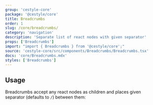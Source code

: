 ```yaml
---
group: 'cestyle-core'
package: '@cestyle/core'
title: Breadcrumbs
order: 1
slug: /core/breadcrumbs/
category: 'navigation'
description: 'Separate list of react nodes with given separator'
props: ['Breadcrumbs']
import: "import { Breadcrumbs } from '@cestyle/core';"
source: 'cestyle-core/src/components/Breadcrumbs/Breadcrumbs.tsx'
docs: 'core/Breadcrumbs.mdx'
styles: ['Breadcrumbs']
---
```



## Usage

Breadcrumbs accept any react nodes as children
and places given separator (defaults to `/`) between them:

<Demo data={BreadcrumbsDemos.usage} />
